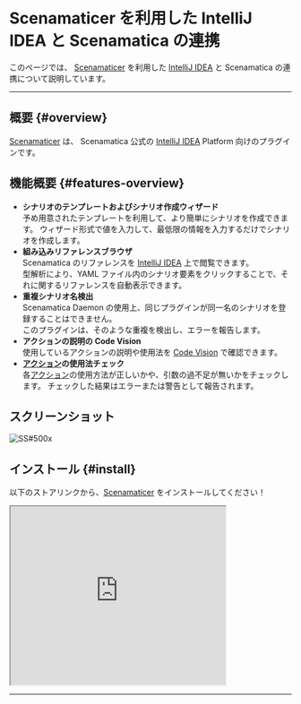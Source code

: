 # Scenamaticer を利用した IntelliJ IDEA と Scenamatica の連携

このページでは、 [Scenamaticer] を利用した [IntelliJ IDEA] と Scenamatica の連携について説明しています。

---

## 概要 {#overview}

[Scenamaticer] は、 Scenamatica 公式の [IntelliJ IDEA] Platform 向けのプラグインです。

## 機能概要 {#features-overview}

+ **シナリオのテンプレートおよびシナリオ作成ウィザード**  
  予め用意されたテンプレートを利用して、より簡単にシナリオを作成できます。
  ウィザード形式で値を入力して、最低限の情報を入力するだけでシナリオを作成します。
+ **組み込みリファレンスブラウザ**  
  Scenamatica のリファレンスを [IntelliJ IDEA] 上で閲覧できます。  
  型解析により、YAML ファイル内のシナリオ要素をクリックすることで、それに関するリファレンスを自動表示できます。
+ **重複シナリオ名検出**  
  Scenamatica Daemon の使用上、同じプラグインが同一名のシナリオを登録することはできません。  
  このプラグインは、そのような重複を検出し、エラーを報告します。
+ **アクションの説明の Code Vision**  
  使用しているアクションの説明や使用法を [Code Vision](https://www.jetbrains.com/help/idea/navigating-through-the-source-code.html#go_to_implementation)
  で確認できます。
+ **[アクション](/references/actions/)の使用法チェック**  
  各[アクション](/references/actions/)の使用方法が正しいかや、引数の過不足が無いかをチェックします。
  チェックした結果はエラーまたは警告として報告されます。

## スクリーンショット

![SS#500x](images/scenamaticer/screenshot.png)

## インストール {#install}

以下のストアリンクから、[Scenamaticer] をインストールしてください！

<iframe width="384px" height="319px" src="https://plugins.jetbrains.com/embeddable/card/23760"></iframe>

---

[Scenamaticer]: https://plugins.jetbrains.com/plugin/23760-scenamaticer
[IntelliJ IDEA]: https://www.jetbrains.com/idea/
